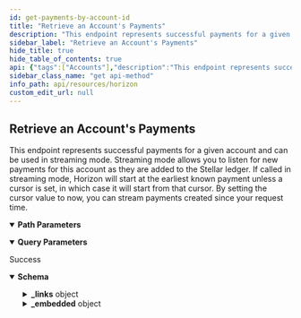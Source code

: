 ```yaml
---
id: get-payments-by-account-id
title: "Retrieve an Account's Payments"
description: "This endpoint represents successful payments for a given account and can be used in streaming mode. Streaming mode allows you to listen for new payments for this account as they are added to the Stellar ledger. If called in streaming mode, Horizon will start at the earliest known payment unless a cursor is set, in which case it will start from that cursor. By setting the cursor value to now, you can stream payments created since your request time."
sidebar_label: "Retrieve an Account's Payments"
hide_title: true
hide_table_of_contents: true
api: {"tags":["Accounts"],"description":"This endpoint represents successful payments for a given account and can be used in streaming mode. Streaming mode allows you to listen for new payments for this account as they are added to the Stellar ledger. If called in streaming mode, Horizon will start at the earliest known payment unless a cursor is set, in which case it will start from that cursor. By setting the cursor value to now, you can stream payments created since your request time.","operationId":"GetPaymentsByAccountId","parameters":[{"name":"account_id","in":"path","required":true,"description":"This account’s public key encoded in a base32 string representation.","schema":{"type":"string","example":"GDMQQNJM4UL7QIA66P7R2PZHMQINWZBM77BEBMHLFXD5JEUAHGJ7R4JZ"}},{"name":"cursor","in":"query","required":false,"description":"A number that points to a specific location in a collection of responses and is pulled from the paging_token value of a record.","schema":{"type":"integer","example":6606617478959105}},{"name":"order","in":"query","required":false,"description":"A designation of the order in which records should appear. Options include asc (ascending) or desc (descending). If this argument isn’t set, it defaults to asc.","schema":{"type":"string","enum":["asc","desc"]}},{"name":"limit","in":"query","required":false,"description":"The maximum number of records returned. The limit can range from 1 to 200 - an upper limit that is hardcoded in Horizon for performance reasons. If this argument isn’t designated, it defaults to 10.","schema":{"type":"integer","example":10}},{"name":"include_failed","in":"query","required":false,"description":"Set to true to include failed operations in results. Options include true and false.","schema":{"type":"boolean","enum":[true,false]}},{"name":"join","in":"query","required":false,"description":"Set to transactions to include the transactions which created each of the operations in the response."}],"x-supports-streaming":true,"responses":{"200":{"description":"Success","content":{"application/json":{"schema":{"allOf":[{"type":"object","properties":{"_links":{"type":"object","properties":{"self":{"type":"object","properties":{"href":{"type":"string","format":"link"},"templated":{"type":"boolean"}},"required":["href"],"title":"link"},"next":{"type":"object","properties":{"href":{"type":"string","format":"link"},"templated":{"type":"boolean"}},"required":["href"],"title":"link"},"prev":{"type":"object","properties":{"href":{"type":"string","format":"link"},"templated":{"type":"boolean"}},"required":["href"],"title":"link"}}}},"title":"Links"},{"type":"object","properties":{"_embedded":{"type":"object","properties":{"records":{"type":"array","items":{"type":"object","properties":{"_links":{"type":"object","properties":{"self":{"type":"object","properties":{"href":{"type":"string","format":"link"},"templated":{"type":"boolean"}},"required":["href"],"title":"link"},"transaction":{"type":"object","properties":{"href":{"type":"string","format":"link"},"templated":{"type":"boolean"}},"required":["href"],"title":"link"},"effects":{"type":"object","properties":{"href":{"type":"string","format":"link"},"templated":{"type":"boolean"}},"required":["href"],"title":"link"},"succeeds":{"type":"object","properties":{"href":{"type":"string","format":"link"},"templated":{"type":"boolean"}},"required":["href"],"title":"link"},"precedes":{"type":"object","properties":{"href":{"type":"string","format":"link"},"templated":{"type":"boolean"}},"required":["href"],"title":"link"}},"required":["self","transaction","effects","succeeds","precedes"]},"id":{"type":"string","title":"id"},"paging_token":{"type":"string"},"transaction_successful":{"type":"boolean"},"source_account":{"type":"string","pattern":"G[A-Z0-9]{55}","title":"address"},"type":{"type":"string","example":"payment"},"type_i":{"type":"string"},"created_at":{"type":"string"},"transaction_hash":{"type":"string"},"asset_type":{"type":"string"},"asset_code":{"enum":["native","credit_alphanum4","credit_alphanum12"]},"asset_issuer":{"type":"string","pattern":"G[A-Z0-9]{55}","title":"address"},"from":{"type":"string","pattern":"G[A-Z0-9]{55}","title":"address"},"to":{"type":"string","pattern":"G[A-Z0-9]{55}","title":"address"},"amount":{"type":"string"}},"required":["id","paging_token","transaction_successful","source_account","type","type_i","created_at","transaction_hash","asset_type","from","to","amount"]}}}}},"title":"Payment"}]},"examples":{"RetrieveAnAccountsPayments":{"value":{"_links":{"self":{"href":"https://horizon.stellar.org/accounts/GCNL55IJTH2HX26HLNIGYD2JIQLTBAQL3SVPNZA6PXK7NAVHU423WOTE/payments?cursor=&limit=10&order=asc"},"next":{"href":"https://horizon.stellar.org/accounts/GCNL55IJTH2HX26HLNIGYD2JIQLTBAQL3SVPNZA6PXK7NAVHU423WOTE/payments?cursor=148289273518190684&limit=10&order=asc"},"prev":{"href":"https://horizon.stellar.org/accounts/GCNL55IJTH2HX26HLNIGYD2JIQLTBAQL3SVPNZA6PXK7NAVHU423WOTE/payments?cursor=110694007436259329&limit=10&order=desc"}},"_embedded":{"records":[{"_links":{"self":{"href":"https://horizon.stellar.org/operations/110694007436259329"},"transaction":{"href":"https://horizon.stellar.org/transactions/26c996aa6afb299b6761f2335277196715160ade6aa001a755116448b145d3a7"},"effects":{"href":"https://horizon.stellar.org/operations/110694007436259329/effects"},"succeeds":{"href":"https://horizon.stellar.org/effects?order=desc&cursor=110694007436259329"},"precedes":{"href":"https://horizon.stellar.org/effects?order=asc&cursor=110694007436259329"}},"id":"110694007436259329","paging_token":"110694007436259329","transaction_successful":true,"source_account":"GB44UMO65PK5NWMRP4S2OSZA5BD4ACOW5KQ6TWLLO2MP7S7N5MJ2MJVI","type":"create_account","type_i":0,"created_at":"2019-09-11T13:16:44Z","transaction_hash":"26c996aa6afb299b6761f2335277196715160ade6aa001a755116448b145d3a7","starting_balance":"1.0000000","funder":"GB44UMO65PK5NWMRP4S2OSZA5BD4ACOW5KQ6TWLLO2MP7S7N5MJ2MJVI","account":"GCNL55IJTH2HX26HLNIGYD2JIQLTBAQL3SVPNZA6PXK7NAVHU423WOTE"},{"_links":{"self":{"href":"https://horizon.stellar.org/operations/110694007436259330"},"transaction":{"href":"https://horizon.stellar.org/transactions/26c996aa6afb299b6761f2335277196715160ade6aa001a755116448b145d3a7"},"effects":{"href":"https://horizon.stellar.org/operations/110694007436259330/effects"},"succeeds":{"href":"https://horizon.stellar.org/effects?order=desc&cursor=110694007436259330"},"precedes":{"href":"https://horizon.stellar.org/effects?order=asc&cursor=110694007436259330"}},"id":"110694007436259330","paging_token":"110694007436259330","transaction_successful":true,"source_account":"GB44UMO65PK5NWMRP4S2OSZA5BD4ACOW5KQ6TWLLO2MP7S7N5MJ2MJVI","type":"account_merge","type_i":8,"created_at":"2019-09-11T13:16:44Z","transaction_hash":"26c996aa6afb299b6761f2335277196715160ade6aa001a755116448b145d3a7","account":"GB44UMO65PK5NWMRP4S2OSZA5BD4ACOW5KQ6TWLLO2MP7S7N5MJ2MJVI","into":"GCNL55IJTH2HX26HLNIGYD2JIQLTBAQL3SVPNZA6PXK7NAVHU423WOTE"},{"_links":{"self":{"href":"https://horizon.stellar.org/operations/115354197276323841"},"transaction":{"href":"https://horizon.stellar.org/transactions/c09d4cee993d60d73c80f036666966738a26b8f3b25d7275b93fd995505b5e5b"},"effects":{"href":"https://horizon.stellar.org/operations/115354197276323841/effects"},"succeeds":{"href":"https://horizon.stellar.org/effects?order=desc&cursor=115354197276323841"},"precedes":{"href":"https://horizon.stellar.org/effects?order=asc&cursor=115354197276323841"}},"id":"115354197276323841","paging_token":"115354197276323841","transaction_successful":true,"source_account":"GDV4KECLSZLKRVH4ZTWVAS4I3W2LPAPV66ADFFUZKGIVOTK6GMKGJT53","type":"payment","type_i":1,"created_at":"2019-11-18T19:59:40Z","transaction_hash":"c09d4cee993d60d73c80f036666966738a26b8f3b25d7275b93fd995505b5e5b","asset_type":"native","from":"GDV4KECLSZLKRVH4ZTWVAS4I3W2LPAPV66ADFFUZKGIVOTK6GMKGJT53","to":"GCNL55IJTH2HX26HLNIGYD2JIQLTBAQL3SVPNZA6PXK7NAVHU423WOTE","amount":"688.4065454"},{"_links":{"self":{"href":"https://horizon.stellar.org/operations/117356420835532801"},"transaction":{"href":"https://horizon.stellar.org/transactions/c25dd84798076ee8ea126c78407d61c7e8f3efdf8739274f56b07a7029500b00"},"effects":{"href":"https://horizon.stellar.org/operations/117356420835532801/effects"},"succeeds":{"href":"https://horizon.stellar.org/effects?order=desc&cursor=117356420835532801"},"precedes":{"href":"https://horizon.stellar.org/effects?order=asc&cursor=117356420835532801"}},"id":"117356420835532801","paging_token":"117356420835532801","transaction_successful":true,"source_account":"GDV4KECLSZLKRVH4ZTWVAS4I3W2LPAPV66ADFFUZKGIVOTK6GMKGJT53","type":"payment","type_i":1,"created_at":"2019-12-18T08:23:35Z","transaction_hash":"c25dd84798076ee8ea126c78407d61c7e8f3efdf8739274f56b07a7029500b00","asset_type":"native","from":"GDV4KECLSZLKRVH4ZTWVAS4I3W2LPAPV66ADFFUZKGIVOTK6GMKGJT53","to":"GCNL55IJTH2HX26HLNIGYD2JIQLTBAQL3SVPNZA6PXK7NAVHU423WOTE","amount":"355.3887598"},{"_links":{"self":{"href":"https://horizon.stellar.org/operations/119400713599217665"},"transaction":{"href":"https://horizon.stellar.org/transactions/b9d7c534b5fa168570a5bffe0f2089de150d00bf8cbd19ec93e897c565958f3f"},"effects":{"href":"https://horizon.stellar.org/operations/119400713599217665/effects"},"succeeds":{"href":"https://horizon.stellar.org/effects?order=desc&cursor=119400713599217665"},"precedes":{"href":"https://horizon.stellar.org/effects?order=asc&cursor=119400713599217665"}},"id":"119400713599217665","paging_token":"119400713599217665","transaction_successful":true,"source_account":"GCNL55IJTH2HX26HLNIGYD2JIQLTBAQL3SVPNZA6PXK7NAVHU423WOTE","type":"payment","type_i":1,"created_at":"2020-01-17T20:32:38Z","transaction_hash":"b9d7c534b5fa168570a5bffe0f2089de150d00bf8cbd19ec93e897c565958f3f","asset_type":"credit_alphanum4","asset_code":"USD","asset_issuer":"GDUKMGUGDZQK6YHYA5Z6AY2G4XDSZPSZ3SW5UN3ARVMO6QSRDWP5YLEX","from":"GCNL55IJTH2HX26HLNIGYD2JIQLTBAQL3SVPNZA6PXK7NAVHU423WOTE","to":"GASWJWFRYE55KC7MGANZMMRBK5NPXT3HMPDQ6SEXZN6ZPWYXVVYBFRTE","amount":"84.9410878"},{"_links":{"self":{"href":"https://horizon.stellar.org/operations/147350483860869151"},"transaction":{"href":"https://horizon.stellar.org/transactions/b53cd1d3a95ad2fd7141b3b800e8cd3af1658d2d72b2274d1bd116cf0e58f193"},"effects":{"href":"https://horizon.stellar.org/operations/147350483860869151/effects"},"succeeds":{"href":"https://horizon.stellar.org/effects?order=desc&cursor=147350483860869151"},"precedes":{"href":"https://horizon.stellar.org/effects?order=asc&cursor=147350483860869151"}},"id":"147350483860869151","paging_token":"147350483860869151","transaction_successful":true,"source_account":"GBDSJHAGNQDL2WZ5LBRSIVI6MUHJO6CLKF5XFVUK7GMPUQ4NBLSYVAHX","type":"payment","type_i":1,"created_at":"2021-03-06T19:27:33Z","transaction_hash":"b53cd1d3a95ad2fd7141b3b800e8cd3af1658d2d72b2274d1bd116cf0e58f193","asset_type":"native","from":"GBDSJHAGNQDL2WZ5LBRSIVI6MUHJO6CLKF5XFVUK7GMPUQ4NBLSYVAHX","to":"GCNL55IJTH2HX26HLNIGYD2JIQLTBAQL3SVPNZA6PXK7NAVHU423WOTE","amount":"0.0000001"},{"_links":{"self":{"href":"https://horizon.stellar.org/operations/147354181828010015"},"transaction":{"href":"https://horizon.stellar.org/transactions/1be9f5f3dcd28c4fa70f5f5ed79d7332da14741e55a5abe4132d4c04da7b6f1e"},"effects":{"href":"https://horizon.stellar.org/operations/147354181828010015/effects"},"succeeds":{"href":"https://horizon.stellar.org/effects?order=desc&cursor=147354181828010015"},"precedes":{"href":"https://horizon.stellar.org/effects?order=asc&cursor=147354181828010015"}},"id":"147354181828010015","paging_token":"147354181828010015","transaction_successful":true,"source_account":"GCVZ5PHDFGUV6YXN7I735RE5AJSFOOWPT4A2WHCGTGXOQ6KVWM3TYEQC","type":"payment","type_i":1,"created_at":"2021-03-06T20:49:34Z","transaction_hash":"1be9f5f3dcd28c4fa70f5f5ed79d7332da14741e55a5abe4132d4c04da7b6f1e","asset_type":"native","from":"GCVZ5PHDFGUV6YXN7I735RE5AJSFOOWPT4A2WHCGTGXOQ6KVWM3TYEQC","to":"GCNL55IJTH2HX26HLNIGYD2JIQLTBAQL3SVPNZA6PXK7NAVHU423WOTE","amount":"0.0000001"},{"_links":{"self":{"href":"https://horizon.stellar.org/operations/147355590577238047"},"transaction":{"href":"https://horizon.stellar.org/transactions/ba6bca6dce0c01d9d9cebcc79466c986b18a8cb3b67030f6424b6563778ab947"},"effects":{"href":"https://horizon.stellar.org/operations/147355590577238047/effects"},"succeeds":{"href":"https://horizon.stellar.org/effects?order=desc&cursor=147355590577238047"},"precedes":{"href":"https://horizon.stellar.org/effects?order=asc&cursor=147355590577238047"}},"id":"147355590577238047","paging_token":"147355590577238047","transaction_successful":true,"source_account":"GBDSJHAGNQDL2WZ5LBRSIVI6MUHJO6CLKF5XFVUK7GMPUQ4NBLSYVAHX","type":"payment","type_i":1,"created_at":"2021-03-06T21:19:49Z","transaction_hash":"ba6bca6dce0c01d9d9cebcc79466c986b18a8cb3b67030f6424b6563778ab947","asset_type":"native","from":"GBDSJHAGNQDL2WZ5LBRSIVI6MUHJO6CLKF5XFVUK7GMPUQ4NBLSYVAHX","to":"GCNL55IJTH2HX26HLNIGYD2JIQLTBAQL3SVPNZA6PXK7NAVHU423WOTE","amount":"0.0000001"},{"_links":{"self":{"href":"https://horizon.stellar.org/operations/148286782436462682"},"transaction":{"href":"https://horizon.stellar.org/transactions/74afe177a6ecf466899bbdbd339a796e1995a3c8c4084c556849a702759bb7c1"},"effects":{"href":"https://horizon.stellar.org/operations/148286782436462682/effects"},"succeeds":{"href":"https://horizon.stellar.org/effects?order=desc&cursor=148286782436462682"},"precedes":{"href":"https://horizon.stellar.org/effects?order=asc&cursor=148286782436462682"}},"id":"148286782436462682","paging_token":"148286782436462682","transaction_successful":true,"source_account":"GDAXCWDQAYP2VC2UR2KRLVD7JQYIYMQ7BGFY647BCG4CFANT7JYNSO4S","type":"payment","type_i":1,"created_at":"2021-03-20T12:48:24Z","transaction_hash":"74afe177a6ecf466899bbdbd339a796e1995a3c8c4084c556849a702759bb7c1","asset_type":"native","from":"GDAXCWDQAYP2VC2UR2KRLVD7JQYIYMQ7BGFY647BCG4CFANT7JYNSO4S","to":"GCNL55IJTH2HX26HLNIGYD2JIQLTBAQL3SVPNZA6PXK7NAVHU423WOTE","amount":"0.0000001"},{"_links":{"self":{"href":"https://horizon.stellar.org/operations/148289273518190684"},"transaction":{"href":"https://horizon.stellar.org/transactions/de50646ece611a9fbd2b222b910f020f94e654064d64fd54f50358d3d13e7f49"},"effects":{"href":"https://horizon.stellar.org/operations/148289273518190684/effects"},"succeeds":{"href":"https://horizon.stellar.org/effects?order=desc&cursor=148289273518190684"},"precedes":{"href":"https://horizon.stellar.org/effects?order=asc&cursor=148289273518190684"}},"id":"148289273518190684","paging_token":"148289273518190684","transaction_successful":true,"source_account":"GC2LS7Z564TGWRVCIHTSEIZBO5WUZSNR2MA544FE4JPXMAUMDQI2JR6N","type":"payment","type_i":1,"created_at":"2021-03-20T13:42:07Z","transaction_hash":"de50646ece611a9fbd2b222b910f020f94e654064d64fd54f50358d3d13e7f49","asset_type":"native","from":"GC2LS7Z564TGWRVCIHTSEIZBO5WUZSNR2MA544FE4JPXMAUMDQI2JR6N","to":"GCNL55IJTH2HX26HLNIGYD2JIQLTBAQL3SVPNZA6PXK7NAVHU423WOTE","amount":"0.0000001"}]}}}}}}}},"extensions":[{"key":"x-supports-streaming","value":true}],"method":"get","path":"/accounts/{account_id}/payments","servers":[{"url":"https://horizon.stellar.org","description":"The main network"},{"url":"https://horizon-testnet.stellar.org","description":"The test network"}],"info":{"title":"Horizon","version":"0.0.1"},"postman":{"name":"Retrieve an Account's Payments","description":{"content":"This endpoint represents successful payments for a given account and can be used in streaming mode. Streaming mode allows you to listen for new payments for this account as they are added to the Stellar ledger. If called in streaming mode, Horizon will start at the earliest known payment unless a cursor is set, in which case it will start from that cursor. By setting the cursor value to now, you can stream payments created since your request time.","type":"text/plain"},"url":{"path":["accounts",":account_id","payments"],"host":["{{baseUrl}}"],"query":[{"disabled":false,"description":{"content":"A number that points to a specific location in a collection of responses and is pulled from the paging_token value of a record.","type":"text/plain"},"key":"cursor","value":""},{"disabled":false,"description":{"content":"A designation of the order in which records should appear. Options include asc (ascending) or desc (descending). If this argument isn’t set, it defaults to asc.","type":"text/plain"},"key":"order","value":""},{"disabled":false,"description":{"content":"The maximum number of records returned. The limit can range from 1 to 200 - an upper limit that is hardcoded in Horizon for performance reasons. If this argument isn’t designated, it defaults to 10.","type":"text/plain"},"key":"limit","value":""},{"disabled":false,"description":{"content":"Set to true to include failed operations in results. Options include true and false.","type":"text/plain"},"key":"include_failed","value":""},{"description":{"content":"Set to transactions to include the transactions which created each of the operations in the response.","type":"text/plain"},"key":"join","value":""}],"variable":[{"disabled":false,"description":{"content":"(Required) This account’s public key encoded in a base32 string representation.","type":"text/plain"},"type":"any","value":"","key":"account_id"}]},"header":[{"key":"Accept","value":"application/json"}],"method":"GET"}}
sidebar_class_name: "get api-method"
info_path: api/resources/horizon
custom_edit_url: null
---
```



## Retrieve an Account's Payments



This endpoint represents successful payments for a given account and can be used in streaming mode. Streaming mode allows you to listen for new payments for this account as they are added to the Stellar ledger. If called in streaming mode, Horizon will start at the earliest known payment unless a cursor is set, in which case it will start from that cursor. By setting the cursor value to now, you can stream payments created since your request time.

<details style={{"marginBottom":"1rem"}} data-collapsed={false} open={true}><summary style={{}}><strong>Path Parameters</strong></summary><div><ul><ParamsItem className={"paramsItem"} param={{"name":"account_id","in":"path","required":true,"description":"This account’s public key encoded in a base32 string representation.","schema":{"type":"string","example":"GDMQQNJM4UL7QIA66P7R2PZHMQINWZBM77BEBMHLFXD5JEUAHGJ7R4JZ"}}}></ParamsItem></ul></div></details><details style={{"marginBottom":"1rem"}} data-collapsed={false} open={true}><summary style={{}}><strong>Query Parameters</strong></summary><div><ul><ParamsItem className={"paramsItem"} param={{"name":"cursor","in":"query","required":false,"description":"A number that points to a specific location in a collection of responses and is pulled from the paging_token value of a record.","schema":{"type":"integer","example":6606617478959105}}}></ParamsItem><ParamsItem className={"paramsItem"} param={{"name":"order","in":"query","required":false,"description":"A designation of the order in which records should appear. Options include asc (ascending) or desc (descending). If this argument isn’t set, it defaults to asc.","schema":{"type":"string","enum":["asc","desc"]}}}></ParamsItem><ParamsItem className={"paramsItem"} param={{"name":"limit","in":"query","required":false,"description":"The maximum number of records returned. The limit can range from 1 to 200 - an upper limit that is hardcoded in Horizon for performance reasons. If this argument isn’t designated, it defaults to 10.","schema":{"type":"integer","example":10}}}></ParamsItem><ParamsItem className={"paramsItem"} param={{"name":"include_failed","in":"query","required":false,"description":"Set to true to include failed operations in results. Options include true and false.","schema":{"type":"boolean","enum":[true,false]}}}></ParamsItem><ParamsItem className={"paramsItem"} param={{"name":"join","in":"query","required":false,"description":"Set to transactions to include the transactions which created each of the operations in the response."}}></ParamsItem></ul></div></details><div><ApiTabs><TabItem label={"200"} value={"200"}><div>

Success

</div><div><MimeTabs schemaType={"response"}><TabItem label={"application/json"} value={"application/json"}><SchemaTabs><TabItem label={"Schema"} value={"Schema"}><details style={{}} data-collapsed={false} open={true}><summary style={{"textAlign":"left"}}><strong>Schema</strong></summary><div style={{"textAlign":"left","marginLeft":"1rem"}}></div><ul style={{"marginLeft":"1rem"}}><SchemaItem collapsible={true} className={"schemaItem"}><details style={{}}><summary style={{}}><strong>_links</strong><span style={{"opacity":"0.6"}}> object</span></summary><div style={{"marginLeft":"1rem"}}><SchemaItem collapsible={true} className={"schemaItem"}><details style={{}}><summary style={{}}><strong>self</strong><span style={{"opacity":"0.6"}}> object</span></summary><div style={{"marginLeft":"1rem"}}><SchemaItem collapsible={false} name={"href"} required={true} schemaName={"link"} qualifierMessage={undefined} schema={{"type":"string","format":"link"}}></SchemaItem><SchemaItem collapsible={false} name={"templated"} required={false} schemaName={"boolean"} qualifierMessage={undefined} schema={{"type":"boolean"}}></SchemaItem></div></details></SchemaItem><SchemaItem collapsible={true} className={"schemaItem"}><details style={{}}><summary style={{}}><strong>next</strong><span style={{"opacity":"0.6"}}> object</span></summary><div style={{"marginLeft":"1rem"}}><SchemaItem collapsible={false} name={"href"} required={true} schemaName={"link"} qualifierMessage={undefined} schema={{"type":"string","format":"link"}}></SchemaItem><SchemaItem collapsible={false} name={"templated"} required={false} schemaName={"boolean"} qualifierMessage={undefined} schema={{"type":"boolean"}}></SchemaItem></div></details></SchemaItem><SchemaItem collapsible={true} className={"schemaItem"}><details style={{}}><summary style={{}}><strong>prev</strong><span style={{"opacity":"0.6"}}> object</span></summary><div style={{"marginLeft":"1rem"}}><SchemaItem collapsible={false} name={"href"} required={true} schemaName={"link"} qualifierMessage={undefined} schema={{"type":"string","format":"link"}}></SchemaItem><SchemaItem collapsible={false} name={"templated"} required={false} schemaName={"boolean"} qualifierMessage={undefined} schema={{"type":"boolean"}}></SchemaItem></div></details></SchemaItem></div></details></SchemaItem><SchemaItem collapsible={true} className={"schemaItem"}><details style={{}}><summary style={{}}><strong>_embedded</strong><span style={{"opacity":"0.6"}}> object</span></summary><div style={{"marginLeft":"1rem"}}><SchemaItem collapsible={true} className={"schemaItem"}><details style={{}}><summary style={{}}><strong>records</strong><span style={{"opacity":"0.6"}}> object[]</span></summary><div style={{"marginLeft":"1rem"}}><li><div style={{"fontSize":"var(--ifm-code-font-size)","opacity":"0.6","marginLeft":"-.5rem","paddingBottom":".5rem"}}>Array [</div></li><SchemaItem collapsible={true} className={"schemaItem"}><details style={{}}><summary style={{}}><strong>_links</strong><span style={{"opacity":"0.6"}}> object</span></summary><div style={{"marginLeft":"1rem"}}><SchemaItem collapsible={true} className={"schemaItem"}><details style={{}}><summary style={{}}><strong>self</strong><span style={{"opacity":"0.6"}}> object</span><strong style={{"fontSize":"var(--ifm-code-font-size)","color":"var(--openapi-required)"}}> required</strong></summary><div style={{"marginLeft":"1rem"}}><SchemaItem collapsible={false} name={"href"} required={true} schemaName={"link"} qualifierMessage={undefined} schema={{"type":"string","format":"link"}}></SchemaItem><SchemaItem collapsible={false} name={"templated"} required={false} schemaName={"boolean"} qualifierMessage={undefined} schema={{"type":"boolean"}}></SchemaItem></div></details></SchemaItem><SchemaItem collapsible={true} className={"schemaItem"}><details style={{}}><summary style={{}}><strong>transaction</strong><span style={{"opacity":"0.6"}}> object</span><strong style={{"fontSize":"var(--ifm-code-font-size)","color":"var(--openapi-required)"}}> required</strong></summary><div style={{"marginLeft":"1rem"}}><SchemaItem collapsible={false} name={"href"} required={true} schemaName={"link"} qualifierMessage={undefined} schema={{"type":"string","format":"link"}}></SchemaItem><SchemaItem collapsible={false} name={"templated"} required={false} schemaName={"boolean"} qualifierMessage={undefined} schema={{"type":"boolean"}}></SchemaItem></div></details></SchemaItem><SchemaItem collapsible={true} className={"schemaItem"}><details style={{}}><summary style={{}}><strong>effects</strong><span style={{"opacity":"0.6"}}> object</span><strong style={{"fontSize":"var(--ifm-code-font-size)","color":"var(--openapi-required)"}}> required</strong></summary><div style={{"marginLeft":"1rem"}}><SchemaItem collapsible={false} name={"href"} required={true} schemaName={"link"} qualifierMessage={undefined} schema={{"type":"string","format":"link"}}></SchemaItem><SchemaItem collapsible={false} name={"templated"} required={false} schemaName={"boolean"} qualifierMessage={undefined} schema={{"type":"boolean"}}></SchemaItem></div></details></SchemaItem><SchemaItem collapsible={true} className={"schemaItem"}><details style={{}}><summary style={{}}><strong>succeeds</strong><span style={{"opacity":"0.6"}}> object</span><strong style={{"fontSize":"var(--ifm-code-font-size)","color":"var(--openapi-required)"}}> required</strong></summary><div style={{"marginLeft":"1rem"}}><SchemaItem collapsible={false} name={"href"} required={true} schemaName={"link"} qualifierMessage={undefined} schema={{"type":"string","format":"link"}}></SchemaItem><SchemaItem collapsible={false} name={"templated"} required={false} schemaName={"boolean"} qualifierMessage={undefined} schema={{"type":"boolean"}}></SchemaItem></div></details></SchemaItem><SchemaItem collapsible={true} className={"schemaItem"}><details style={{}}><summary style={{}}><strong>precedes</strong><span style={{"opacity":"0.6"}}> object</span><strong style={{"fontSize":"var(--ifm-code-font-size)","color":"var(--openapi-required)"}}> required</strong></summary><div style={{"marginLeft":"1rem"}}><SchemaItem collapsible={false} name={"href"} required={true} schemaName={"link"} qualifierMessage={undefined} schema={{"type":"string","format":"link"}}></SchemaItem><SchemaItem collapsible={false} name={"templated"} required={false} schemaName={"boolean"} qualifierMessage={undefined} schema={{"type":"boolean"}}></SchemaItem></div></details></SchemaItem></div></details></SchemaItem><SchemaItem collapsible={false} name={"id"} required={true} schemaName={"id"} qualifierMessage={undefined} schema={{"type":"string","title":"id"}}></SchemaItem><SchemaItem collapsible={false} name={"paging_token"} required={true} schemaName={"string"} qualifierMessage={undefined} schema={{"type":"string"}}></SchemaItem><SchemaItem collapsible={false} name={"transaction_successful"} required={true} schemaName={"boolean"} qualifierMessage={undefined} schema={{"type":"boolean"}}></SchemaItem><SchemaItem collapsible={false} name={"source_account"} required={true} schemaName={"address"} qualifierMessage={"**Possible values:** Value must match regular expression `G[A-Z0-9]{55}`"} schema={{"type":"string","pattern":"G[A-Z0-9]{55}","title":"address"}}></SchemaItem><SchemaItem collapsible={false} name={"type"} required={true} schemaName={"string"} qualifierMessage={undefined} schema={{"type":"string","example":"payment"}}></SchemaItem><SchemaItem collapsible={false} name={"type_i"} required={true} schemaName={"string"} qualifierMessage={undefined} schema={{"type":"string"}}></SchemaItem><SchemaItem collapsible={false} name={"created_at"} required={true} schemaName={"string"} qualifierMessage={undefined} schema={{"type":"string"}}></SchemaItem><SchemaItem collapsible={false} name={"transaction_hash"} required={true} schemaName={"string"} qualifierMessage={undefined} schema={{"type":"string"}}></SchemaItem><SchemaItem collapsible={false} name={"asset_type"} required={true} schemaName={"string"} qualifierMessage={undefined} schema={{"type":"string"}}></SchemaItem><SchemaItem collapsible={false} name={"asset_code"} required={false} schemaName={""} qualifierMessage={"**Possible values:** [`native`, `credit_alphanum4`, `credit_alphanum12`]"} schema={{"enum":["native","credit_alphanum4","credit_alphanum12"]}}></SchemaItem><SchemaItem collapsible={false} name={"asset_issuer"} required={false} schemaName={"address"} qualifierMessage={"**Possible values:** Value must match regular expression `G[A-Z0-9]{55}`"} schema={{"type":"string","pattern":"G[A-Z0-9]{55}","title":"address"}}></SchemaItem><SchemaItem collapsible={false} name={"from"} required={true} schemaName={"address"} qualifierMessage={"**Possible values:** Value must match regular expression `G[A-Z0-9]{55}`"} schema={{"type":"string","pattern":"G[A-Z0-9]{55}","title":"address"}}></SchemaItem><SchemaItem collapsible={false} name={"to"} required={true} schemaName={"address"} qualifierMessage={"**Possible values:** Value must match regular expression `G[A-Z0-9]{55}`"} schema={{"type":"string","pattern":"G[A-Z0-9]{55}","title":"address"}}></SchemaItem><SchemaItem collapsible={false} name={"amount"} required={true} schemaName={"string"} qualifierMessage={undefined} schema={{"type":"string"}}></SchemaItem><li><div style={{"fontSize":"var(--ifm-code-font-size)","opacity":"0.6","marginLeft":"-.5rem"}}>]</div></li></div></details></SchemaItem></div></details></SchemaItem></ul></details></TabItem><TabItem label={"Example (from schema)"} value={"Example (from schema)"}><ResponseSamples responseExample={"{\n  \"_links\": {\n    \"self\": {\n      \"href\": \"string\",\n      \"templated\": true\n    },\n    \"next\": {\n      \"href\": \"string\",\n      \"templated\": true\n    },\n    \"prev\": {\n      \"href\": \"string\",\n      \"templated\": true\n    }\n  },\n  \"_embedded\": {\n    \"records\": [\n      {\n        \"_links\": {\n          \"self\": {\n            \"href\": \"string\",\n            \"templated\": true\n          },\n          \"transaction\": {\n            \"href\": \"string\",\n            \"templated\": true\n          },\n          \"effects\": {\n            \"href\": \"string\",\n            \"templated\": true\n          },\n          \"succeeds\": {\n            \"href\": \"string\",\n            \"templated\": true\n          },\n          \"precedes\": {\n            \"href\": \"string\",\n            \"templated\": true\n          }\n        },\n        \"id\": \"string\",\n        \"paging_token\": \"string\",\n        \"transaction_successful\": true,\n        \"source_account\": \"string\",\n        \"type\": \"payment\",\n        \"type_i\": \"string\",\n        \"created_at\": \"string\",\n        \"transaction_hash\": \"string\",\n        \"asset_type\": \"string\",\n        \"asset_issuer\": \"string\",\n        \"from\": \"string\",\n        \"to\": \"string\",\n        \"amount\": \"string\"\n      }\n    ]\n  }\n}"} language={"json"}></ResponseSamples></TabItem><TabItem label={"RetrieveAnAccountsPayments"} value={"RetrieveAnAccountsPayments"}><ResponseSamples responseExample={"{\n  \"_links\": {\n    \"self\": {\n      \"href\": \"https://horizon.stellar.org/accounts/GCNL55IJTH2HX26HLNIGYD2JIQLTBAQL3SVPNZA6PXK7NAVHU423WOTE/payments?cursor=&limit=10&order=asc\"\n    },\n    \"next\": {\n      \"href\": \"https://horizon.stellar.org/accounts/GCNL55IJTH2HX26HLNIGYD2JIQLTBAQL3SVPNZA6PXK7NAVHU423WOTE/payments?cursor=148289273518190684&limit=10&order=asc\"\n    },\n    \"prev\": {\n      \"href\": \"https://horizon.stellar.org/accounts/GCNL55IJTH2HX26HLNIGYD2JIQLTBAQL3SVPNZA6PXK7NAVHU423WOTE/payments?cursor=110694007436259329&limit=10&order=desc\"\n    }\n  },\n  \"_embedded\": {\n    \"records\": [\n      {\n        \"_links\": {\n          \"self\": {\n            \"href\": \"https://horizon.stellar.org/operations/110694007436259329\"\n          },\n          \"transaction\": {\n            \"href\": \"https://horizon.stellar.org/transactions/26c996aa6afb299b6761f2335277196715160ade6aa001a755116448b145d3a7\"\n          },\n          \"effects\": {\n            \"href\": \"https://horizon.stellar.org/operations/110694007436259329/effects\"\n          },\n          \"succeeds\": {\n            \"href\": \"https://horizon.stellar.org/effects?order=desc&cursor=110694007436259329\"\n          },\n          \"precedes\": {\n            \"href\": \"https://horizon.stellar.org/effects?order=asc&cursor=110694007436259329\"\n          }\n        },\n        \"id\": \"110694007436259329\",\n        \"paging_token\": \"110694007436259329\",\n        \"transaction_successful\": true,\n        \"source_account\": \"GB44UMO65PK5NWMRP4S2OSZA5BD4ACOW5KQ6TWLLO2MP7S7N5MJ2MJVI\",\n        \"type\": \"create_account\",\n        \"type_i\": 0,\n        \"created_at\": \"2019-09-11T13:16:44Z\",\n        \"transaction_hash\": \"26c996aa6afb299b6761f2335277196715160ade6aa001a755116448b145d3a7\",\n        \"starting_balance\": \"1.0000000\",\n        \"funder\": \"GB44UMO65PK5NWMRP4S2OSZA5BD4ACOW5KQ6TWLLO2MP7S7N5MJ2MJVI\",\n        \"account\": \"GCNL55IJTH2HX26HLNIGYD2JIQLTBAQL3SVPNZA6PXK7NAVHU423WOTE\"\n      },\n      {\n        \"_links\": {\n          \"self\": {\n            \"href\": \"https://horizon.stellar.org/operations/110694007436259330\"\n          },\n          \"transaction\": {\n            \"href\": \"https://horizon.stellar.org/transactions/26c996aa6afb299b6761f2335277196715160ade6aa001a755116448b145d3a7\"\n          },\n          \"effects\": {\n            \"href\": \"https://horizon.stellar.org/operations/110694007436259330/effects\"\n          },\n          \"succeeds\": {\n            \"href\": \"https://horizon.stellar.org/effects?order=desc&cursor=110694007436259330\"\n          },\n          \"precedes\": {\n            \"href\": \"https://horizon.stellar.org/effects?order=asc&cursor=110694007436259330\"\n          }\n        },\n        \"id\": \"110694007436259330\",\n        \"paging_token\": \"110694007436259330\",\n        \"transaction_successful\": true,\n        \"source_account\": \"GB44UMO65PK5NWMRP4S2OSZA5BD4ACOW5KQ6TWLLO2MP7S7N5MJ2MJVI\",\n        \"type\": \"account_merge\",\n        \"type_i\": 8,\n        \"created_at\": \"2019-09-11T13:16:44Z\",\n        \"transaction_hash\": \"26c996aa6afb299b6761f2335277196715160ade6aa001a755116448b145d3a7\",\n        \"account\": \"GB44UMO65PK5NWMRP4S2OSZA5BD4ACOW5KQ6TWLLO2MP7S7N5MJ2MJVI\",\n        \"into\": \"GCNL55IJTH2HX26HLNIGYD2JIQLTBAQL3SVPNZA6PXK7NAVHU423WOTE\"\n      },\n      {\n        \"_links\": {\n          \"self\": {\n            \"href\": \"https://horizon.stellar.org/operations/115354197276323841\"\n          },\n          \"transaction\": {\n            \"href\": \"https://horizon.stellar.org/transactions/c09d4cee993d60d73c80f036666966738a26b8f3b25d7275b93fd995505b5e5b\"\n          },\n          \"effects\": {\n            \"href\": \"https://horizon.stellar.org/operations/115354197276323841/effects\"\n          },\n          \"succeeds\": {\n            \"href\": \"https://horizon.stellar.org/effects?order=desc&cursor=115354197276323841\"\n          },\n          \"precedes\": {\n            \"href\": \"https://horizon.stellar.org/effects?order=asc&cursor=115354197276323841\"\n          }\n        },\n        \"id\": \"115354197276323841\",\n        \"paging_token\": \"115354197276323841\",\n        \"transaction_successful\": true,\n        \"source_account\": \"GDV4KECLSZLKRVH4ZTWVAS4I3W2LPAPV66ADFFUZKGIVOTK6GMKGJT53\",\n        \"type\": \"payment\",\n        \"type_i\": 1,\n        \"created_at\": \"2019-11-18T19:59:40Z\",\n        \"transaction_hash\": \"c09d4cee993d60d73c80f036666966738a26b8f3b25d7275b93fd995505b5e5b\",\n        \"asset_type\": \"native\",\n        \"from\": \"GDV4KECLSZLKRVH4ZTWVAS4I3W2LPAPV66ADFFUZKGIVOTK6GMKGJT53\",\n        \"to\": \"GCNL55IJTH2HX26HLNIGYD2JIQLTBAQL3SVPNZA6PXK7NAVHU423WOTE\",\n        \"amount\": \"688.4065454\"\n      },\n      {\n        \"_links\": {\n          \"self\": {\n            \"href\": \"https://horizon.stellar.org/operations/117356420835532801\"\n          },\n          \"transaction\": {\n            \"href\": \"https://horizon.stellar.org/transactions/c25dd84798076ee8ea126c78407d61c7e8f3efdf8739274f56b07a7029500b00\"\n          },\n          \"effects\": {\n            \"href\": \"https://horizon.stellar.org/operations/117356420835532801/effects\"\n          },\n          \"succeeds\": {\n            \"href\": \"https://horizon.stellar.org/effects?order=desc&cursor=117356420835532801\"\n          },\n          \"precedes\": {\n            \"href\": \"https://horizon.stellar.org/effects?order=asc&cursor=117356420835532801\"\n          }\n        },\n        \"id\": \"117356420835532801\",\n        \"paging_token\": \"117356420835532801\",\n        \"transaction_successful\": true,\n        \"source_account\": \"GDV4KECLSZLKRVH4ZTWVAS4I3W2LPAPV66ADFFUZKGIVOTK6GMKGJT53\",\n        \"type\": \"payment\",\n        \"type_i\": 1,\n        \"created_at\": \"2019-12-18T08:23:35Z\",\n        \"transaction_hash\": \"c25dd84798076ee8ea126c78407d61c7e8f3efdf8739274f56b07a7029500b00\",\n        \"asset_type\": \"native\",\n        \"from\": \"GDV4KECLSZLKRVH4ZTWVAS4I3W2LPAPV66ADFFUZKGIVOTK6GMKGJT53\",\n        \"to\": \"GCNL55IJTH2HX26HLNIGYD2JIQLTBAQL3SVPNZA6PXK7NAVHU423WOTE\",\n        \"amount\": \"355.3887598\"\n      },\n      {\n        \"_links\": {\n          \"self\": {\n            \"href\": \"https://horizon.stellar.org/operations/119400713599217665\"\n          },\n          \"transaction\": {\n            \"href\": \"https://horizon.stellar.org/transactions/b9d7c534b5fa168570a5bffe0f2089de150d00bf8cbd19ec93e897c565958f3f\"\n          },\n          \"effects\": {\n            \"href\": \"https://horizon.stellar.org/operations/119400713599217665/effects\"\n          },\n          \"succeeds\": {\n            \"href\": \"https://horizon.stellar.org/effects?order=desc&cursor=119400713599217665\"\n          },\n          \"precedes\": {\n            \"href\": \"https://horizon.stellar.org/effects?order=asc&cursor=119400713599217665\"\n          }\n        },\n        \"id\": \"119400713599217665\",\n        \"paging_token\": \"119400713599217665\",\n        \"transaction_successful\": true,\n        \"source_account\": \"GCNL55IJTH2HX26HLNIGYD2JIQLTBAQL3SVPNZA6PXK7NAVHU423WOTE\",\n        \"type\": \"payment\",\n        \"type_i\": 1,\n        \"created_at\": \"2020-01-17T20:32:38Z\",\n        \"transaction_hash\": \"b9d7c534b5fa168570a5bffe0f2089de150d00bf8cbd19ec93e897c565958f3f\",\n        \"asset_type\": \"credit_alphanum4\",\n        \"asset_code\": \"USD\",\n        \"asset_issuer\": \"GDUKMGUGDZQK6YHYA5Z6AY2G4XDSZPSZ3SW5UN3ARVMO6QSRDWP5YLEX\",\n        \"from\": \"GCNL55IJTH2HX26HLNIGYD2JIQLTBAQL3SVPNZA6PXK7NAVHU423WOTE\",\n        \"to\": \"GASWJWFRYE55KC7MGANZMMRBK5NPXT3HMPDQ6SEXZN6ZPWYXVVYBFRTE\",\n        \"amount\": \"84.9410878\"\n      },\n      {\n        \"_links\": {\n          \"self\": {\n            \"href\": \"https://horizon.stellar.org/operations/147350483860869151\"\n          },\n          \"transaction\": {\n            \"href\": \"https://horizon.stellar.org/transactions/b53cd1d3a95ad2fd7141b3b800e8cd3af1658d2d72b2274d1bd116cf0e58f193\"\n          },\n          \"effects\": {\n            \"href\": \"https://horizon.stellar.org/operations/147350483860869151/effects\"\n          },\n          \"succeeds\": {\n            \"href\": \"https://horizon.stellar.org/effects?order=desc&cursor=147350483860869151\"\n          },\n          \"precedes\": {\n            \"href\": \"https://horizon.stellar.org/effects?order=asc&cursor=147350483860869151\"\n          }\n        },\n        \"id\": \"147350483860869151\",\n        \"paging_token\": \"147350483860869151\",\n        \"transaction_successful\": true,\n        \"source_account\": \"GBDSJHAGNQDL2WZ5LBRSIVI6MUHJO6CLKF5XFVUK7GMPUQ4NBLSYVAHX\",\n        \"type\": \"payment\",\n        \"type_i\": 1,\n        \"created_at\": \"2021-03-06T19:27:33Z\",\n        \"transaction_hash\": \"b53cd1d3a95ad2fd7141b3b800e8cd3af1658d2d72b2274d1bd116cf0e58f193\",\n        \"asset_type\": \"native\",\n        \"from\": \"GBDSJHAGNQDL2WZ5LBRSIVI6MUHJO6CLKF5XFVUK7GMPUQ4NBLSYVAHX\",\n        \"to\": \"GCNL55IJTH2HX26HLNIGYD2JIQLTBAQL3SVPNZA6PXK7NAVHU423WOTE\",\n        \"amount\": \"0.0000001\"\n      },\n      {\n        \"_links\": {\n          \"self\": {\n            \"href\": \"https://horizon.stellar.org/operations/147354181828010015\"\n          },\n          \"transaction\": {\n            \"href\": \"https://horizon.stellar.org/transactions/1be9f5f3dcd28c4fa70f5f5ed79d7332da14741e55a5abe4132d4c04da7b6f1e\"\n          },\n          \"effects\": {\n            \"href\": \"https://horizon.stellar.org/operations/147354181828010015/effects\"\n          },\n          \"succeeds\": {\n            \"href\": \"https://horizon.stellar.org/effects?order=desc&cursor=147354181828010015\"\n          },\n          \"precedes\": {\n            \"href\": \"https://horizon.stellar.org/effects?order=asc&cursor=147354181828010015\"\n          }\n        },\n        \"id\": \"147354181828010015\",\n        \"paging_token\": \"147354181828010015\",\n        \"transaction_successful\": true,\n        \"source_account\": \"GCVZ5PHDFGUV6YXN7I735RE5AJSFOOWPT4A2WHCGTGXOQ6KVWM3TYEQC\",\n        \"type\": \"payment\",\n        \"type_i\": 1,\n        \"created_at\": \"2021-03-06T20:49:34Z\",\n        \"transaction_hash\": \"1be9f5f3dcd28c4fa70f5f5ed79d7332da14741e55a5abe4132d4c04da7b6f1e\",\n        \"asset_type\": \"native\",\n        \"from\": \"GCVZ5PHDFGUV6YXN7I735RE5AJSFOOWPT4A2WHCGTGXOQ6KVWM3TYEQC\",\n        \"to\": \"GCNL55IJTH2HX26HLNIGYD2JIQLTBAQL3SVPNZA6PXK7NAVHU423WOTE\",\n        \"amount\": \"0.0000001\"\n      },\n      {\n        \"_links\": {\n          \"self\": {\n            \"href\": \"https://horizon.stellar.org/operations/147355590577238047\"\n          },\n          \"transaction\": {\n            \"href\": \"https://horizon.stellar.org/transactions/ba6bca6dce0c01d9d9cebcc79466c986b18a8cb3b67030f6424b6563778ab947\"\n          },\n          \"effects\": {\n            \"href\": \"https://horizon.stellar.org/operations/147355590577238047/effects\"\n          },\n          \"succeeds\": {\n            \"href\": \"https://horizon.stellar.org/effects?order=desc&cursor=147355590577238047\"\n          },\n          \"precedes\": {\n            \"href\": \"https://horizon.stellar.org/effects?order=asc&cursor=147355590577238047\"\n          }\n        },\n        \"id\": \"147355590577238047\",\n        \"paging_token\": \"147355590577238047\",\n        \"transaction_successful\": true,\n        \"source_account\": \"GBDSJHAGNQDL2WZ5LBRSIVI6MUHJO6CLKF5XFVUK7GMPUQ4NBLSYVAHX\",\n        \"type\": \"payment\",\n        \"type_i\": 1,\n        \"created_at\": \"2021-03-06T21:19:49Z\",\n        \"transaction_hash\": \"ba6bca6dce0c01d9d9cebcc79466c986b18a8cb3b67030f6424b6563778ab947\",\n        \"asset_type\": \"native\",\n        \"from\": \"GBDSJHAGNQDL2WZ5LBRSIVI6MUHJO6CLKF5XFVUK7GMPUQ4NBLSYVAHX\",\n        \"to\": \"GCNL55IJTH2HX26HLNIGYD2JIQLTBAQL3SVPNZA6PXK7NAVHU423WOTE\",\n        \"amount\": \"0.0000001\"\n      },\n      {\n        \"_links\": {\n          \"self\": {\n            \"href\": \"https://horizon.stellar.org/operations/148286782436462682\"\n          },\n          \"transaction\": {\n            \"href\": \"https://horizon.stellar.org/transactions/74afe177a6ecf466899bbdbd339a796e1995a3c8c4084c556849a702759bb7c1\"\n          },\n          \"effects\": {\n            \"href\": \"https://horizon.stellar.org/operations/148286782436462682/effects\"\n          },\n          \"succeeds\": {\n            \"href\": \"https://horizon.stellar.org/effects?order=desc&cursor=148286782436462682\"\n          },\n          \"precedes\": {\n            \"href\": \"https://horizon.stellar.org/effects?order=asc&cursor=148286782436462682\"\n          }\n        },\n        \"id\": \"148286782436462682\",\n        \"paging_token\": \"148286782436462682\",\n        \"transaction_successful\": true,\n        \"source_account\": \"GDAXCWDQAYP2VC2UR2KRLVD7JQYIYMQ7BGFY647BCG4CFANT7JYNSO4S\",\n        \"type\": \"payment\",\n        \"type_i\": 1,\n        \"created_at\": \"2021-03-20T12:48:24Z\",\n        \"transaction_hash\": \"74afe177a6ecf466899bbdbd339a796e1995a3c8c4084c556849a702759bb7c1\",\n        \"asset_type\": \"native\",\n        \"from\": \"GDAXCWDQAYP2VC2UR2KRLVD7JQYIYMQ7BGFY647BCG4CFANT7JYNSO4S\",\n        \"to\": \"GCNL55IJTH2HX26HLNIGYD2JIQLTBAQL3SVPNZA6PXK7NAVHU423WOTE\",\n        \"amount\": \"0.0000001\"\n      },\n      {\n        \"_links\": {\n          \"self\": {\n            \"href\": \"https://horizon.stellar.org/operations/148289273518190684\"\n          },\n          \"transaction\": {\n            \"href\": \"https://horizon.stellar.org/transactions/de50646ece611a9fbd2b222b910f020f94e654064d64fd54f50358d3d13e7f49\"\n          },\n          \"effects\": {\n            \"href\": \"https://horizon.stellar.org/operations/148289273518190684/effects\"\n          },\n          \"succeeds\": {\n            \"href\": \"https://horizon.stellar.org/effects?order=desc&cursor=148289273518190684\"\n          },\n          \"precedes\": {\n            \"href\": \"https://horizon.stellar.org/effects?order=asc&cursor=148289273518190684\"\n          }\n        },\n        \"id\": \"148289273518190684\",\n        \"paging_token\": \"148289273518190684\",\n        \"transaction_successful\": true,\n        \"source_account\": \"GC2LS7Z564TGWRVCIHTSEIZBO5WUZSNR2MA544FE4JPXMAUMDQI2JR6N\",\n        \"type\": \"payment\",\n        \"type_i\": 1,\n        \"created_at\": \"2021-03-20T13:42:07Z\",\n        \"transaction_hash\": \"de50646ece611a9fbd2b222b910f020f94e654064d64fd54f50358d3d13e7f49\",\n        \"asset_type\": \"native\",\n        \"from\": \"GC2LS7Z564TGWRVCIHTSEIZBO5WUZSNR2MA544FE4JPXMAUMDQI2JR6N\",\n        \"to\": \"GCNL55IJTH2HX26HLNIGYD2JIQLTBAQL3SVPNZA6PXK7NAVHU423WOTE\",\n        \"amount\": \"0.0000001\"\n      }\n    ]\n  }\n}"} language={"json"}></ResponseSamples></TabItem></SchemaTabs></TabItem></MimeTabs></div></TabItem></ApiTabs></div>
      